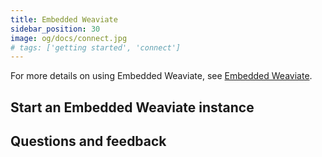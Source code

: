 ```yaml
---
title: Embedded Weaviate
sidebar_position: 30
image: og/docs/connect.jpg
# tags: ['getting started', 'connect']
---
```




<EMBDIntro />

For more details on using Embedded Weaviate, see [Embedded Weaviate](/docs/deploy/installation-guides/embedded).

## Start an Embedded Weaviate instance

<Tabs groupId="languages">
<TabItem value="py4" label="Python Client v4">
   <FilteredTextBlock
     text={PyCodeV4}
     startMarker="# START Embedded"
     endMarker="# END Embedded"
     language="py"
   />
</TabItem>
<TabItem value="py3" label="Python Client v3">
   <FilteredTextBlock
     text={PyCodeV3}
     startMarker="# START Embedded"
     endMarker="# END Embedded"
     language="pyv3"
   />
</TabItem>
<TabItem value="ts2" label="JS/TS Client v2">
   <FilteredTextBlock
     text={TsCodeV2}
     startMarker="// START Embedded"
     endMarker="// END Embedded"
     language="tsv2"
   />
</TabItem>
</Tabs>

## Questions and feedback


<DocsFeedback/>
